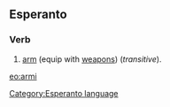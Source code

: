 ==Esperanto==
===Verb===
# [[arm]] (equip with [[weapon]]s) (''transitive'').

[[eo:armi]]
[[Category:Esperanto language]]